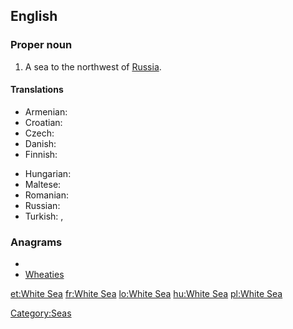 ==English==
{{wikipedia}}

===Proper noun===
{{en-proper noun|sg=[[White]] [[sea|Sea]]}}

# A sea to the northwest of [[Russia]].

====Translations====
{{trans-top|a sea to the northwest of Russia}}
* Armenian: {{t-|hy|Սպիտակ ծով|tr=Spitak çov}}
* Croatian: {{t|hr|Bijelo more}}
* Czech: {{t-|cs|Bílé moře}}
* Danish: {{t|da|Hvidehavet}}
* Finnish: {{t+|fi|Vienanmeri}}
{{trans-mid}}
* Hungarian: {{t+|hu|Fehér-tenger}}
* Maltese: {{t|mt|Baħar l-Abjad|xs=Maltese}}
* Romanian: {{t+|ro|Marea Albă|f}}
* Russian: {{t-|ru|Белое море|n|tr=Béloje móre}}
* Turkish: {{t|tr|Beyazdeniz}},  {{t|tr|Beyaz Deniz}}
{{trans-bottom}}

===Anagrams===
* {{alphagram|aeehistw}}
* [[Wheaties#English|Wheaties]]

[[Category:Seas]]

[[et:White Sea]]
[[fr:White Sea]]
[[lo:White Sea]]
[[hu:White Sea]]
[[pl:White Sea]]